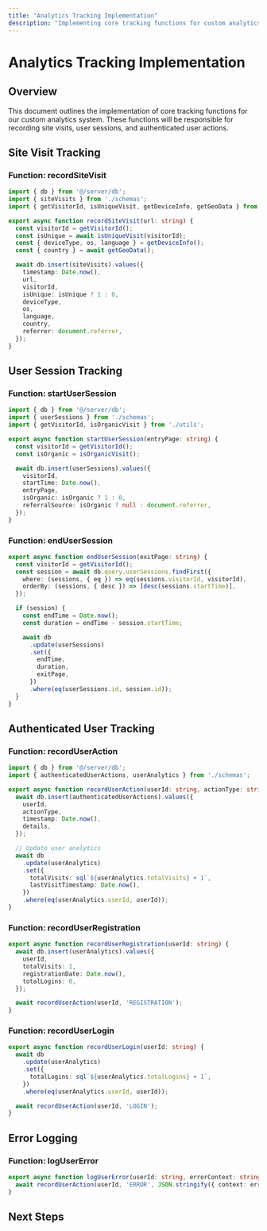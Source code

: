 ```yaml
---
title: "Analytics Tracking Implementation"
description: "Implementing core tracking functions for custom analytics"
---
```


# Analytics Tracking Implementation

## Overview

This document outlines the implementation of core tracking functions for our custom analytics system. These functions will be responsible for recording site visits, user sessions, and authenticated user actions.

## Site Visit Tracking

### Function: recordSiteVisit

```typescript
import { db } from '@/server/db';
import { siteVisits } from './schemas';
import { getVisitorId, isUniqueVisit, getDeviceInfo, getGeoData } from './utils';

export async function recordSiteVisit(url: string) {
  const visitorId = getVisitorId();
  const isUnique = await isUniqueVisit(visitorId);
  const { deviceType, os, language } = getDeviceInfo();
  const { country } = await getGeoData();

  await db.insert(siteVisits).values({
    timestamp: Date.now(),
    url,
    visitorId,
    isUnique: isUnique ? 1 : 0,
    deviceType,
    os,
    language,
    country,
    referrer: document.referrer,
  });
}
```

## User Session Tracking

### Function: startUserSession

```typescript
import { db } from '@/server/db';
import { userSessions } from './schemas';
import { getVisitorId, isOrganicVisit } from './utils';

export async function startUserSession(entryPage: string) {
  const visitorId = getVisitorId();
  const isOrganic = isOrganicVisit();

  await db.insert(userSessions).values({
    visitorId,
    startTime: Date.now(),
    entryPage,
    isOrganic: isOrganic ? 1 : 0,
    referralSource: isOrganic ? null : document.referrer,
  });
}
```

### Function: endUserSession

```typescript
export async function endUserSession(exitPage: string) {
  const visitorId = getVisitorId();
  const session = await db.query.userSessions.findFirst({
    where: (sessions, { eq }) => eq(sessions.visitorId, visitorId),
    orderBy: (sessions, { desc }) => [desc(sessions.startTime)],
  });

  if (session) {
    const endTime = Date.now();
    const duration = endTime - session.startTime;

    await db
      .update(userSessions)
      .set({
        endTime,
        duration,
        exitPage,
      })
      .where(eq(userSessions.id, session.id));
  }
}
```

## Authenticated User Tracking

### Function: recordUserAction

```typescript
import { db } from '@/server/db';
import { authenticatedUserActions, userAnalytics } from './schemas';

export async function recordUserAction(userId: string, actionType: string, details?: string) {
  await db.insert(authenticatedUserActions).values({
    userId,
    actionType,
    timestamp: Date.now(),
    details,
  });

  // Update user analytics
  await db
    .update(userAnalytics)
    .set({
      totalVisits: sql`${userAnalytics.totalVisits} + 1`,
      lastVisitTimestamp: Date.now(),
    })
    .where(eq(userAnalytics.userId, userId));
}
```

### Function: recordUserRegistration

```typescript
export async function recordUserRegistration(userId: string) {
  await db.insert(userAnalytics).values({
    userId,
    totalVisits: 1,
    registrationDate: Date.now(),
    totalLogins: 0,
  });

  await recordUserAction(userId, 'REGISTRATION');
}
```

### Function: recordUserLogin

```typescript
export async function recordUserLogin(userId: string) {
  await db
    .update(userAnalytics)
    .set({
      totalLogins: sql`${userAnalytics.totalLogins} + 1`,
    })
    .where(eq(userAnalytics.userId, userId));

  await recordUserAction(userId, 'LOGIN');
}
```

## Error Logging

### Function: logUserError

```typescript
export async function logUserError(userId: string, errorContext: string, errorDetails: string) {
  await recordUserAction(userId, 'ERROR', JSON.stringify({ context: errorContext, details: errorDetails }));
}
```

## Next Steps

<Cards>
  <Card 
    title="Integration Guide" 
    href="/docs/analytics/integration-guide"
    description="Guide for integrating tracking functions into the application" 
  />
  <Card 
    title="Testing Strategy" 
    href="/docs/analytics/testing-strategy"
    description="Comprehensive testing plan for analytics tracking" 
  />
  <Card 
    title="Performance Optimization" 
    href="/docs/analytics/performance-optimization"
    description="Strategies for optimizing tracking function performance" 
  />
</Cards>